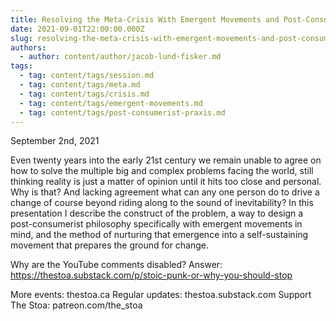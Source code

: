```yaml
---
title: Resolving the Meta-Crisis With Emergent Movements and Post-Consumerist Praxis
date: 2021-09-01T22:00:00.000Z
slug: resolving-the-meta-crisis-with-emergent-movements-and-post-consumerist-praxis
authors:
  - author: content/author/jacob-lund-fisker.md
tags:
  - tag: content/tags/session.md
  - tag: content/tags/meta.md
  - tag: content/tags/crisis.md
  - tag: content/tags/emergent-movements.md
  - tag: content/tags/post-consumerist-praxis.md
---
```


September 2nd, 2021

Even twenty years into the early 21st century we remain unable to agree on how to solve the multiple big and complex problems facing the world, still thinking reality is just a matter of opinion until it hits too close and personal. Why is that? And lacking agreement what can any one person do to drive a change of course beyond riding along to the sound of inevitability? In this presentation I describe the construct of the problem, a way to design a post-consumerist philosophy specifically with emergent movements in mind, and the method of nurturing that emergence into a self-sustaining movement that prepares the ground for change.

Why are the YouTube comments disabled? Answer: https://thestoa.substack.com/p/stoic-punk-or-why-you-should-stop

More events: thestoa.ca
Regular updates: thestoa.substack.com
Support The Stoa: patreon.com/the_stoa
